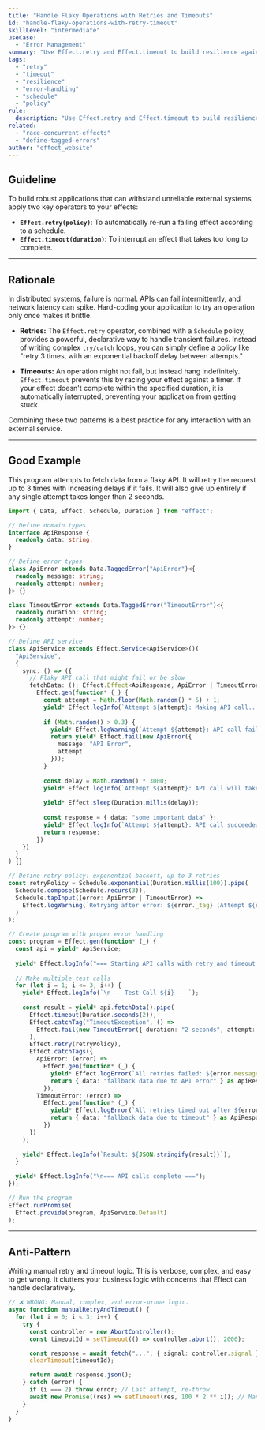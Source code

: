 ```yaml
---
title: "Handle Flaky Operations with Retries and Timeouts"
id: "handle-flaky-operations-with-retry-timeout"
skillLevel: "intermediate"
useCase:
  - "Error Management"
summary: "Use Effect.retry and Effect.timeout to build resilience against slow or intermittently failing operations, such as network requests."
tags:
  - "retry"
  - "timeout"
  - "resilience"
  - "error-handling"
  - "schedule"
  - "policy"
rule:
  description: "Use Effect.retry and Effect.timeout to build resilience against slow or intermittently failing effects."
related:
  - "race-concurrent-effects"
  - "define-tagged-errors"
author: "effect_website"
---
```


## Guideline

To build robust applications that can withstand unreliable external systems, apply two key operators to your effects:
-   **`Effect.retry(policy)`**: To automatically re-run a failing effect according to a schedule.
-   **`Effect.timeout(duration)`**: To interrupt an effect that takes too long to complete.

---

## Rationale

In distributed systems, failure is normal. APIs can fail intermittently, and network latency can spike. Hard-coding your application to try an operation only once makes it brittle.

-   **Retries:** The `Effect.retry` operator, combined with a `Schedule` policy, provides a powerful, declarative way to handle transient failures. Instead of writing complex `try/catch` loops, you can simply define a policy like "retry 3 times, with an exponential backoff delay between attempts."

-   **Timeouts:** An operation might not fail, but instead hang indefinitely. `Effect.timeout` prevents this by racing your effect against a timer. If your effect doesn't complete within the specified duration, it is automatically interrupted, preventing your application from getting stuck.

Combining these two patterns is a best practice for any interaction with an external service.

---

## Good Example

This program attempts to fetch data from a flaky API. It will retry the request up to 3 times with increasing delays if it fails. It will also give up entirely if any single attempt takes longer than 2 seconds.

```typescript
import { Data, Effect, Schedule, Duration } from "effect";

// Define domain types
interface ApiResponse {
  readonly data: string;
}

// Define error types
class ApiError extends Data.TaggedError("ApiError")<{
  readonly message: string;
  readonly attempt: number;
}> {}

class TimeoutError extends Data.TaggedError("TimeoutError")<{
  readonly duration: string;
  readonly attempt: number;
}> {}

// Define API service
class ApiService extends Effect.Service<ApiService>()(
  "ApiService",
  {
    sync: () => ({
      // Flaky API call that might fail or be slow
      fetchData: (): Effect.Effect<ApiResponse, ApiError | TimeoutError> =>
        Effect.gen(function* (_) {
          const attempt = Math.floor(Math.random() * 5) + 1;
          yield* Effect.logInfo(`Attempt ${attempt}: Making API call...`);
          
          if (Math.random() > 0.3) {
            yield* Effect.logWarning(`Attempt ${attempt}: API call failed`);
            return yield* Effect.fail(new ApiError({ 
              message: "API Error", 
              attempt 
            }));
          }
          
          const delay = Math.random() * 3000;
          yield* Effect.logInfo(`Attempt ${attempt}: API call will take ${delay.toFixed(0)}ms`);
          
          yield* Effect.sleep(Duration.millis(delay));
          
          const response = { data: "some important data" };
          yield* Effect.logInfo(`Attempt ${attempt}: API call succeeded with data: ${JSON.stringify(response)}`);
          return response;
        })
    })
  }
) {}

// Define retry policy: exponential backoff, up to 3 retries
const retryPolicy = Schedule.exponential(Duration.millis(100)).pipe(
  Schedule.compose(Schedule.recurs(3)),
  Schedule.tapInput((error: ApiError | TimeoutError) =>
    Effect.logWarning(`Retrying after error: ${error._tag} (Attempt ${error.attempt})`)
  )
);

// Create program with proper error handling
const program = Effect.gen(function* (_) {
  const api = yield* ApiService;
  
  yield* Effect.logInfo("=== Starting API calls with retry and timeout ===");
  
  // Make multiple test calls
  for (let i = 1; i <= 3; i++) {
    yield* Effect.logInfo(`\n--- Test Call ${i} ---`);
    
    const result = yield* api.fetchData().pipe(
      Effect.timeout(Duration.seconds(2)),
      Effect.catchTag("TimeoutException", () => 
        Effect.fail(new TimeoutError({ duration: "2 seconds", attempt: i }))
      ),
      Effect.retry(retryPolicy),
      Effect.catchTags({
        ApiError: (error) =>
          Effect.gen(function* (_) {
            yield* Effect.logError(`All retries failed: ${error.message} (Last attempt: ${error.attempt})`);
            return { data: "fallback data due to API error" } as ApiResponse;
          }),
        TimeoutError: (error) =>
          Effect.gen(function* (_) {
            yield* Effect.logError(`All retries timed out after ${error.duration} (Last attempt: ${error.attempt})`);
            return { data: "fallback data due to timeout" } as ApiResponse;
          })
      })
    );
    
    yield* Effect.logInfo(`Result: ${JSON.stringify(result)}`);
  }
  
  yield* Effect.logInfo("\n=== API calls complete ===");
});

// Run the program
Effect.runPromise(
  Effect.provide(program, ApiService.Default)
);
```

---

## Anti-Pattern

Writing manual retry and timeout logic. This is verbose, complex, and easy to get wrong. It clutters your business logic with concerns that Effect can handle declaratively.

```typescript
// ❌ WRONG: Manual, complex, and error-prone logic.
async function manualRetryAndTimeout() {
  for (let i = 0; i < 3; i++) {
    try {
      const controller = new AbortController();
      const timeoutId = setTimeout(() => controller.abort(), 2000);

      const response = await fetch("...", { signal: controller.signal });
      clearTimeout(timeoutId);

      return await response.json();
    } catch (error) {
      if (i === 2) throw error; // Last attempt, re-throw
      await new Promise((res) => setTimeout(res, 100 * 2 ** i)); // Manual backoff
    }
  }
}
```